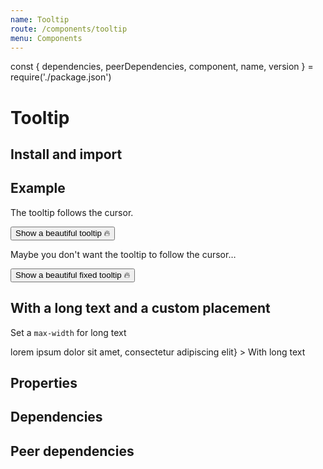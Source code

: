 ```yaml
---
name: Tooltip
route: /components/tooltip
menu: Components
---
```


const { dependencies, peerDependencies, component, name, version } = require('./package.json')

# Tooltip

<TagVersion version={version} name={name} />

## Install and import

<Usage component={component} name={name} peerDependencies={peerDependencies} />

## Example

The tooltip follows the cursor.

<Playground>
  <Tooltip content="🔥🔥🔥🔥🔥🔥🔥">
    <Button>Show a beautiful tooltip 🔥</Button>
  </Tooltip>
</Playground>

Maybe you don't want the tooltip to follow the cursor…

<Playground>
  <Tooltip fixed content="🔥🔥🔥🔥🔥🔥🔥">
    <Button>Show a beautiful fixed tooltip 🔥</Button>
  </Tooltip>
</Playground>

## With a long text and a custom placement

Set a `max-width` for long text

<Playground>
  <Tooltip
    placement="bottom-start"
    content={<div>lorem ipsum dolor sit amet, consectetur adipiscing elit</div>}
  >
    <span>With long text</span>
  </Tooltip>
</Playground>

## Properties

<Props of={Tooltip} />

## Dependencies

<Dependencies dependencies={dependencies} />

## Peer dependencies

<Dependencies dependencies={peerDependencies} />
